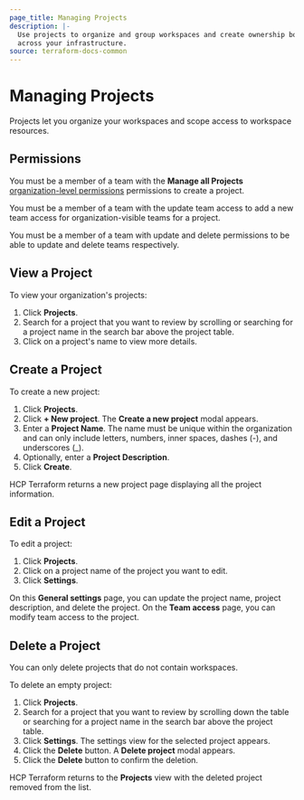 ```yaml
---
page_title: Managing Projects
description: |-
  Use projects to organize and group workspaces and create ownership boundaries
  across your infrastructure.
source: terraform-docs-common
---
```


# Managing Projects

Projects let you organize your workspaces and scope access to workspace
resources.

## Permissions

You must be a member of a team with the **Manage all Projects**
[organization-level
permissions](/terraform/enterprise/users-teams-organizations/permissions#organization-permissions)
permissions to create a project.

You must be a member of a team with the update team access to add a new team
access for organization-visible teams for a project. 

You must be a member of a team with update and delete permissions to be able to
update and delete teams respectively.

## View a Project

To view your organization's projects:

1.  Click **Projects**.
2.  Search for a project that you want to review by scrolling or searching for a
    project name in the search bar above the project table.
3.  Click on a project's name to view more details.

## Create a Project

To create a new project:

1.  Click **Projects**.
2.  Click **+ New project**. The **Create a new project** modal appears.
3.  Enter a **Project Name**. The name must be unique within the organization and
    can only include letters, numbers, inner spaces, dashes (-), and underscores
    (\_).
4.  Optionally, enter a **Project Description**.
5.  Click **Create**.

HCP Terraform returns a new project page displaying all the project
information.

## Edit a Project

To edit a project:

1.  Click **Projects**.
2.  Click on a project name of the project you want to edit.
3.  Click **Settings**.

On this **General settings** page, you can update the project name, project
description, and delete the project. On the **Team access** page, you can modify
team access to the project.

## Delete a Project

You can only delete projects that do not contain workspaces.

To delete an empty project:

1.  Click **Projects**.
2.  Search for a project that you want to review by scrolling down the table or
    searching for a project name in the search bar above the project table.
3.  Click **Settings**. The settings view for the selected project appears.
4.  Click the **Delete** button. A **Delete project** modal appears.
5.  Click the **Delete** button to confirm the deletion.

HCP Terraform returns to the **Projects** view with the deleted project
removed from the list.
